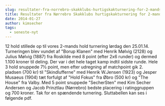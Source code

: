 ```yaml
---
slug: resultater-fra-norrebro-skakklubs-hurtigskakturnering-for-2-mands-hold
title: Resultater fra Nørrebro Skakklubs hurtigskakturnering for 2-mands hold
date: 2014-01-27
author: kimsecher
tags:
  - seneste-nyt
---
```

12 hold stillede op til vores 2-mands hold turnering lørdag den 25.01.14.
Turneringen blev vundet af "Borup Klanen" med Henrik Mølvig (2128) og Julius Mølvig (1887) fra Roskilde med 8 point (efter 2x6 runder) og dermed 1.100 kroner til deling.
Der var i det hele taget kamp indtil sidste runde.
Hele 3 hold snuppede 7½ point, men efter udregning af matchpoint gik 2. pladsen (700 kr) til "Skindlufferne" med Henrik W.Jensen (1923) og Jesper Musaeus (1904) tæt forfulgt af "Hold Fokus" fra Øbro (500 kr) og "The House" fra Valby. Med 5 point snuppede "SecherSten" med Kim Secher Andersen og Jacob Prinztlau (Nørrebro) bedste placering i ratinggruppen og 700 kroner.
Tak for en spændende turnering.
Sluttabellen kan ses i følgende pdf.
<a className="pdfppt-link" title="" href="https://nbskak.dk/wp-content/uploads/2014/01/2-mands-hurtigskak-25.-jan-2014.pdf"><img alt="" src="https://nbskak.dk/wp-content/plugins/pdf-ppt-viewer/icon_pdf.gif" /></a>
